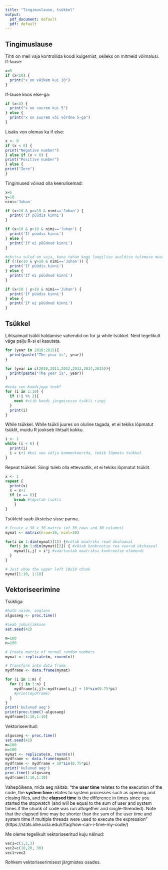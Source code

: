 ```yaml
---
title: "Tingimuslause, tsükkel"
output:
  pdf_document: default
  pdf: default
---
```


## Tingimuslause

Tihti on meil vaja kontrollida koodi kulgemist, selleks on mitmeid võimalusi.
If-lause:
```r
x=5
if (x<10) {
  print("x on väikem kui 10")
}
```
If-lause koos else-ga:
```r
if (x<5) {
  print("x on suurem kui 5")
} else {
  print("x on suurem või võrdne 5-ga")
}
```
Lisaks von olemas ka if else:
```r

x <- 0
if (x < 0) {
print("Negative number")
} else if (x > 0) {
print("Positive number")
} else {
print("Zero")
}
```

Tingimused võivad olla keerulisemad:
```r
x=5
y=10
nimi='Juhan'

if (x<10 & y>=10 & nimi=='Juhan') {
  print('If püüdis kinni')
}

if (x<10 & y>10 & nimi=='Juhan') {
  print('If püüdis kinni')
} else {
  print('If ei püüdnud kinni')
}

#ekstra sulud on vaja, kuna tahan kogu loogilise avaldise tulemuse muuta vastupidiseks
if (!(x<10 & y>10 & nimi=='Juhan')) {
  print('If püüdis kinni')
} else {
  print('If ei püüdnud kinni')
}

if (x<10 | y>10 & nimi=='Juhan') {
  print('If püüdis kinni')
} else {
  print('If ei püüdnud kinni')
}
```

## Tsükkel

Lihtsaimad tsükli haldamise vahendid on for ja while tsükkel. Neid tegelikult väga palju R-si ei kasutata.
```r
for (year in 2010:2015){
  print(paste("The year is", year))
}

for (year in c(2010,2011,2012,2013,2014,2015)){
  print(paste("The year is", year))
}

#mida see koodijupp teeb?
for (i in 1:10) {
  if (!i %% 2){
    next #viib koodi järgmisesse tsükli ringi
  }
  print(i)
}
```

While tsükkel. While tsükli juures on oluline tagada, et ei tekiks lõpmatut tsüklit, muidu R jookseb lihtsalt kokku.
```r
i <- 1
while (i < 6) {
  print(i)
  i = i+1 #kui see välja kommenteerida, tekib lõpmatu tsükkel
}
```
Repeat tsükkel. Siingi tuleb olla ettevaatlik, et ei tekiks lõpmatut tsüklit.

```r
x <- 1
repeat {
  print(x)
  x = x+1
  if (x == 6){
    break #lõpetab tsükli
    }
}
```

Tsükleid saab üksteise sisse panna.
```r
# Create a 30 x 30 matrix (of 30 rows and 30 columns)
mymat <- matrix(nrow=30, ncol=30)

for(i in 1:dim(mymat)[1]) {#võtab maatriks read ükshaaval
  for(j in 1:dim(mymat)[2]) { #võtab konkreetse rea veerud ükshaaval
    mymat[i,j] = i*j #väärtustab maatriksi konkreetse elemendi
  }
}

# Just show the upper left 10x10 chunk
mymat[1:10, 1:10]
```
## Vektoriseerimine

Tsükliga:
```r
#halb näide, aeglane
algusaeg <- proc.time()

#seab juhuslikkuse
set.seed(42)

m=100
n=100

# Create matrix of normal random numbers
mymat <- replicate(m, rnorm(n))

# Transform into data frame
mydframe <- data.frame(mymat)

for (i in 1:m) {
  for (j in 1:n) {
    mydframe[i,j]<-mydframe[i,j] + 10*sin(0.75*pi)
    #print(mydframe)
  }
}
print('kulunud aeg')
print(proc.time()-algusaeg)
mydframe[1:10,1:10]
```

Vektoriseeritud:
```r
algusaeg <- proc.time()
set.seed(42)
m=100
n=100
mymat <- replicate(m, rnorm(n)) 
mydframe <- data.frame(mymat)
mydframe <- mydframe + 10*sin(0.75*pi)
print('kulunud aeg')
proc.time()-algusaeg
mydframe[1:10,1:10]
```
Vahepõikena, mida aeg näitab:
"the __user time__ relates to the execution of the code, the __system time__ relates to system processes such as opening and closing files, and the __elapsed time__ is the difference in times since you started the stopwatch (and will be equal to the sum of user and system times if the chunk of code was run altogether and single-threaded). Note that the elapsed time may be shorter than the sum of the user time and system time if multiple threads were used to execute the expression" (https://stats.idre.ucla.edu/r/faq/how-can-i-time-my-code/)

Me oleme tegelikult vektoriseeritud kuju näinud:
```r
vec1=c(1,2,3)
vec2=c(10,20, 30)
vec1+vec2
```
Rohkem vektoriseerimisest järgmistes osades.
